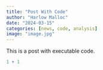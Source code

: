 ```yaml
---
title: "Post With Code"
author: "Harlow Malloc"
date: "2024-03-15"
categories: [news, code, analysis]
image: "image.jpg"
---
```


This is a post with executable code.

```r
1 + 1
```
